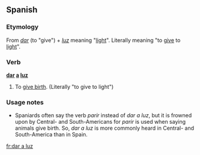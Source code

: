 ==Spanish==
===Etymology===
From ''[[dar#Spanish|dar]]'' (to "give") + ''[[luz]]'' meaning "[[light]]". Literally meaning "to [[give]] to [[light]]".
===Verb===
'''[[dar#Spanish|dar]] [[a#Spanish|a]] [[luz#Spanish|luz]]'''

# {{idiomatic|lang=es}} To [[give birth]]. (Literally "to give to light")

===Usage notes===
*Spaniards often say the verb ''parir'' instead of ''dar a luz'', but it is frowned upon by Central- and South-Americans for ''parir'' is used when saying animals give birth.  So, ''dar a luz'' is more commonly heard in Central- and South-America than in Spain.

[[fr:dar a luz]]